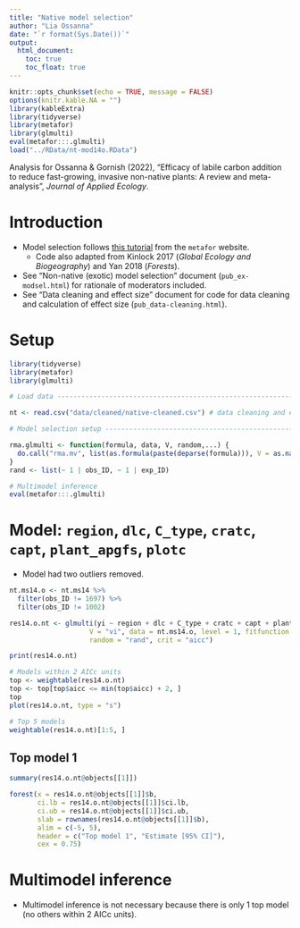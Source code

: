 ```yaml
---
title: "Native model selection"
author: "Lia Ossanna"
date: "`r format(Sys.Date())`"
output: 
  html_document:
    toc: true
    toc_float: true
---
```


```r
knitr::opts_chunk$set(echo = TRUE, message = FALSE)
options(knitr.kable.NA = "")
library(kableExtra)
library(tidyverse)
library(metafor)
library(glmulti)
eval(metafor:::.glmulti)
load("../RData/nt-mod14o.RData")
```

Analysis for Ossanna & Gornish (2022), “Efficacy of labile carbon addition to reduce fast-growing, invasive non-native plants: A review and meta-analysis”, *Journal of Applied Ecology*.

# Introduction
- Model selection follows [this tutorial](https://www.metafor-project.org/doku.php/tips:model_selection_with_glmulti_and_mumin) from the  `metafor` website.
  - Code also adapted from Kinlock 2017 (*Global Ecology and Biogeography*) and Yan 2018 (*Forests*).
- See "Non-native (exotic) model selection" document (`pub_ex-modsel.html`) for rationale of moderators included.
- See "Data cleaning and effect size" document for code for data cleaning and calculation of effect size (`pub_data-cleaning.html`).



# Setup
```r
library(tidyverse)
library(metafor)
library(glmulti)

# Load data ---------------------------------------------------------------

nt <- read.csv("data/cleaned/native-cleaned.csv") # data cleaning and effect size calculation in separate script

# Model selection setup ---------------------------------------------------

rma.glmulti <- function(formula, data, V, random,...) {
  do.call("rma.mv", list(as.formula(paste(deparse(formula))), V = as.name(V), random = as.name(random), data = data,  method = "ML", ...))
}
rand <- list(~ 1 | obs_ID, ~ 1 | exp_ID)

# Multimodel inference
eval(metafor:::.glmulti)
```



# Model: `region`, `dlc`, `C_type`, `cratc`, `capt`, `plant_apgfs`, `plotc`
- Model had two outliers removed.

```r
nt.ms14.o <- nt.ms14 %>% 
  filter(obs_ID != 1697) %>% 
  filter(obs_ID != 1002)

res14.o.nt <- glmulti(yi ~ region + dlc + C_type + cratc + capt + plant_apgfs + plotc, 
                    V = "vi", data = nt.ms14.o, level = 1, fitfunction = rma.glmulti, 
                    random = "rand", crit = "aicc")
```
```r
print(res14.o.nt)

# Models within 2 AICc units
top <- weightable(res14.o.nt)
top <- top[top$aicc <= min(top$aicc) + 2, ]
top 
plot(res14.o.nt, type = "s")

# Top 5 models
weightable(res14.o.nt)[1:5, ]
```

## Top model 1
```r
summary(res14.o.nt@objects[[1]])

forest(x = res14.o.nt@objects[[1]]$b,
       ci.lb = res14.o.nt@objects[[1]]$ci.lb,
       ci.ub = res14.o.nt@objects[[1]]$ci.ub,
       slab = rownames(res14.o.nt@objects[[1]]$b),
       alim = c(-5, 5),
       header = c("Top model 1", "Estimate [95% CI]"),
       cex = 0.75)
```



# Multimodel inference
- Multimodel inference is not necessary because there is only 1 top model (no others within 2 AICc units).